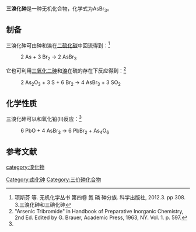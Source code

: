 {{Chembox
| Watchedfields = changed
| verifiedrevid = 443401000
| ImageFile = Arsenic-tribromide-3D-balls.png
| ImageSize = 
| ImageName = Ball and stick model of arsenic tribromide
| PIN = Arsenic tribromide
| SystematicName = Tribromoarsane
| OtherNames = Arsenic(III) bromide<br />
Arsenous bromide
|Section1={{Chembox Identifiers
| InChI1 = 1/AsBr3/c2-1(3)4
| InChIKey1 = JMBNQWNFNACVCB-UHFFFAOYAH
| CASNo_Ref = {{cascite|correct|??}}
| CASNo = 7784-33-0
| PubChem = 24569
| ChemSpiderID = 22973
| ChemSpiderID_Ref = {{chemspidercite|correct|chemspider}}
| EINECS = 232-057-4
| RTECS = CG1375000
| StdInChI_Ref = {{stdinchicite|correct|chemspider}}
| StdInChI = 1S/AsBr3/c2-1(3)4
| StdInChIKey_Ref = {{stdinchicite|correct|chemspider}}
| StdInChIKey = JMBNQWNFNACVCB-UHFFFAOYSA-N
| SMILES = Br[As](Br)Br
| InChI = 1S/AsBr3/c2-1(3)4
| InChIKey = JMBNQWNFNACVCB-UHFFFAOYSA-N}}
|Section2={{Chembox Properties
| Formula = AsBr<sub>3</sub>
| MolarMass = 314.634 g/mol
| Appearance = 白色至浅黄色晶体
| Density = 3.54 g/cm<sup>3</sup>
| Solubility = 水解
| MeltingPtC = 31.1
| MeltingPt_notes = 
| BoilingPtC = 221
| BoilingPt_notes = 
| RefractIndex = 2.3
  }}
|Section3={{Chembox Hazards
|  IDLH = Ca [5 mg/m<sup>3</sup> (as As)]
|  REL = Ca C 0.002 mg/m<sup>3</sup> [15-minute]
|  PEL = [1910.1018] TWA 0.010 mg/m<sup>3</sup>
}}
|Section8={{Chembox Related
| OtherCompounds = [[三溴化磷|三溴化磷]]<br />[[三氯化砷|三氯化砷]]
  }}
}}

'''三溴化砷'''是一种无机化合物，化学式为AsBr<sub>3</sub>。

==制备==
三溴化砷可由砷和溴在[[二硫化碳|二硫化碳]]中回流得到：<ref name=wj>项斯芬 等. 无机化学丛书 第四卷 氮 磷 砷分族. 科学出版社, 2012.3. pp 308. 3.三溴化砷和三碘化砷</ref>
: 2 As + 3 Br<sub>2</sub> → 2 AsBr<sub>3</sub>
它也可利用[[三氧化二砷|三氧化二砷]]和[[溴|溴]]在硫的存在下反应得到：<ref>"Arsenic Tribromide" in Handbook of Preparative Inorganic Chemistry, 2nd Ed. Edited by G. Brauer, Academic Press, 1963, NY. Vol. 1. p. 597.</ref> 
: 2 As<sub>2</sub>O<sub>3</sub> + 3 S + 6 Br<sub>2</sub> → 4 AsBr<sub>3</sub> + 3 SO<sub>2</sub>
==化学性质==
三溴化砷可以和氧化铅(II)反应：<ref name=wj />
: 6 PbO + 4 AsBr<sub>3</sub> → 6 PbBr<sub>2</sub> + As<sub>4</sub>O<sub>6</sub>
==参考文献==
{{reflist}}

[[Category:卤化砷|Category:卤化砷]]
[[Category:三价砷化合物|Category:三价砷化合物]]
[[category:溴化物|category:溴化物]]